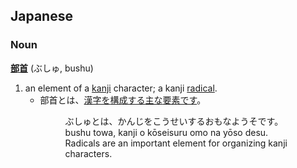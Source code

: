 == Japanese ==
=== Noun ===
'''[[部]][[首]]''' (ぶしゅ, bushu)

# an element of a [[kanji]] character; a kanji [[radical]].
#* 部首とは、[[漢字]]を[[構成]]する[[主]]な[[要素]]です。
#*: ぶしゅとは、かんじをこうせいするおもなようそです。
#*: bushu towa, kanji o kōseisuru omo na yōso desu.
#*: Radicals are an important element for organizing kanji characters.